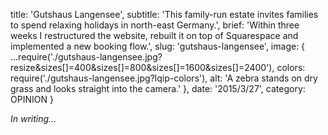
  title: 'Gutshaus Langensee',
  subtitle:
    'This family-run estate invites families to spend relaxing holidays in north-east Germany.',
  brief:
    'Within three weeks I restructured the website, rebuilt it on top of Squarespace and implemented a new booking flow.',
  slug: 'gutshaus-langensee',
  image: {
    ...require('./gutshaus-langensee.jpg?resize&sizes[]=400&sizes[]=800&sizes[]=1600&sizes[]=2400'),
    colors: require('./gutshaus-langensee.jpg?lqip-colors'),
    alt: 'A zebra stands on dry grass and looks straight into the camera.'
  },
  date: '2015/3/27',
  category: OPINION
}


_In writing..._
